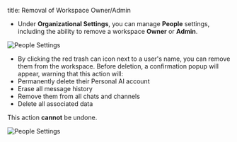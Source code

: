 title: Removal of Workspace Owner/Admin

- Under **Organizational Settings**, you can manage **People** settings, including the ability to remove a workspace **Owner** or **Admin**.

![People Settings](/images/removal1.png)

- By clicking the red trash can icon next to a user's name, you can remove them from the workspace. Before deletion, a confirmation popup will appear, warning that this action will:  
 - Permanently delete their Personal AI account  
 - Erase all message history  
 - Remove them from all chats and channels  
 - Delete all associated data  

This action **cannot** be undone.

![People Settings](/images/removal2.png)
